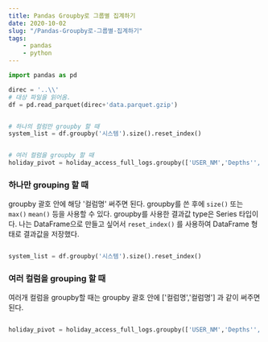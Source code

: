 ```yaml
---
title: Pandas Groupby로 그룹별 집계하기 
date: 2020-10-02
slug: "/Pandas-Groupby로-그룹별-집계하기"
tags:
    - pandas
    - python 
---
```




```python
import pandas as pd

direc = '..\\'
# 대상 파일을 읽어옴.
df = pd.read_parquet(direc+'data.parquet.gzip')


# 하나의 컬럼만 groupby 할 때  
system_list = df.groupby('시스템').size().reset_index()


# 여러 컬럼을 groupby 할 때 
holiday_pivot = holiday_access_full_logs.groupby(['USER_NM','Depths'','USER_IP','System','Date','Days']).sum().reset_index()

```


### 하나만 grouping 할 때 
groupby 괄호 안에 해당 '컬럼명' 써주면 된다. 
groupby를 쓴 후에 `size()` 또는 `max()`  `mean()` 등을 사용할 수 있다. 
groupby를 사용한 결과값 type은 Series 타입이다. 
나는 DataFrame으로 만들고 싶어서 `reset_index()` 를 사용하여 DataFrame 형태로 결과값을 저장했다. 
 

```python

system_list = df.groupby('시스템').size().reset_index()

```



### 여러 컬럼을 grouping 할 때 
여러개 컬럼을 groupby할 때는 groupby 괄호 안에 ['컬럼명','컬럼명'] 과 같이 써주면 된다. 


```python

holiday_pivot = holiday_access_full_logs.groupby(['USER_NM','Depths'','USER_IP','System','Date','Days']).sum().reset_index()


```

